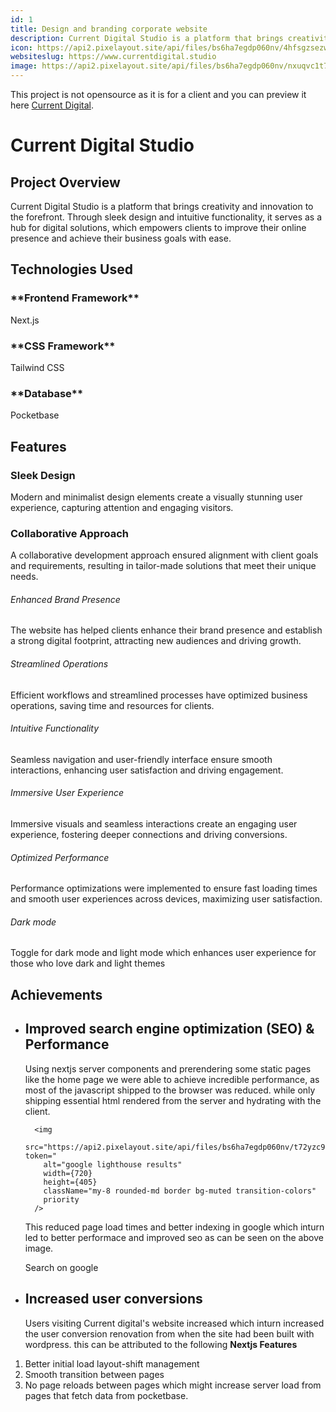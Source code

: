 ```yaml
---
id: 1
title: Design and branding corporate website
description: Current Digital Studio is a platform that brings creativity and innovation to the forefront. Through sleek design and intuitive functionality, it serves as a hub for digital solutions, which empowers clients to improve their online presence and achieve their business goals with ease.
icon: https://api2.pixelayout.site/api/files/bs6ha7egdp060nv/4hfsgzsezw4h5rj/icon_0zT0mu80Xx.svg?token=
websiteslug: https://www.currentdigital.studio
image: https://api2.pixelayout.site/api/files/bs6ha7egdp060nv/nxuqvc1t7ghcgu6/currentdigitallandingpage_ELc8Nukr3M.webp?token=
---
```




<div>

This project is not opensource as it is for a client and you can preview it here [Current Digital](https://www.currentdigital.studio).

</div>

# Current Digital Studio

## Project Overview

Current Digital Studio is a platform that brings creativity and innovation to the forefront. Through sleek design and intuitive functionality, it serves as a hub for digital solutions, which empowers clients to improve their online presence and achieve their business goals with ease.

## Technologies Used

<div className="grid lg:grid-cols-2">
<div className="rounded-lg flex flex-row items-center justify-start gap-x-6 mt-10">
  <Nextjs className="text-green-600 size-16" /> 
  
  <div className="flex flex-col">
  <h3>**Frontend Framework**</h3>
  <p>Next.js</p>
  </div>
</div>
<div className="rounded-lg flex flex-row items-center justify-start gap-x-6 mt-10">
  <TailwindCSS className="text-green-600 size-16" /> 
  
  <div className="flex flex-col">
  <h3>**CSS Framework**</h3>
  <p>Tailwind CSS</p>
 
  </div>
</div>
<div className="rounded-lg flex flex-row items-center justify-start gap-x-6 mt-10">
  <Pocketbase className="text-green-600 size-16" /> 
  
  <div className="flex flex-col">
  <h3>**Database**</h3>
  <p>Pocketbase</p>
  </div>
</div>

</div>

## Features

<div className="grid lg:grid-cols-2 gap-4 py-6">
<div class="rounded-lg bg-green-600 p-6 text-white">
  <h3 class="mb-4 text-xl font-semibold flex items-center gap-x-2">
  <Check className="font-bold" size={20} /><span>Sleek Design</span>
  </h3>
  <p class="text-primary text-gray-300">
    Modern and minimalist design elements create a visually stunning user
    experience, capturing attention and engaging visitors.
  </p>
</div>

<div class="rounded-lg bg-green-600 text-white p-6">
<h3 class="mb-4 text-xl font-semibold flex items-center gap-x-2">
  <Check className="font-bold" size={20} /><span>Collaborative Approach</span>
  </h3>
 
  <p class="text-primary text-gray-300">
    A collaborative development approach ensured alignment with client goals and
    requirements, resulting in tailor-made solutions that meet their unique
    needs.
  </p>
</div>
</div>

<div className="mx-auto px-4 py-16 sm:max-w-xl md:max-w-full md:px-24 lg:max-w-screen-xl lg:px-8 lg:py-20">
  <div className="row-gap-8 sm:row-gap-0 grid sm:grid-cols-2 lg:grid-cols-3">
    <div className="border-b p-8 sm:border-r">
      <div className="max-w-md text-center">
        <div className="mx-auto mb-4 flex h-16 w-16 items-center justify-center rounded-full sm:h-16 sm:w-16">
          <Check />
        </div>
        <h6 className="mb-2 font-semibold leading-5">
          Enhanced Brand Presence
        </h6>
        <p className="mb-3 text-sm">
          The website has helped clients enhance their brand presence and
          establish a strong digital footprint, attracting new audiences and
          driving growth.
        </p>
      </div>
    </div>
    <div className="border-b p-8 lg:border-r">
      <div className="max-w-md text-center">
        <div className="mx-auto mb-4 flex h-16 w-16 items-center justify-center rounded-full sm:h-16 sm:w-16">
          <Check />
        </div>
        <h6 className="mb-2 font-semibold leading-5">Streamlined Operations</h6>
        <p className="mb-3 text-sm">
          Efficient workflows and streamlined processes have optimized business
          operations, saving time and resources for clients.
        </p>
      </div>
    </div>
    <div className="border-b p-8 sm:border-r lg:border-r-0">
      <div className="max-w-md text-center">
        <div className="mx-auto mb-4 flex h-16 w-16 items-center justify-center rounded-full sm:h-16 sm:w-16">
          <Check />
        </div>
        <h6 className="mb-2 font-semibold leading-5">
          Intuitive Functionality
        </h6>
        <p className="mb-3 text-sm">
          Seamless navigation and user-friendly interface ensure smooth
          interactions, enhancing user satisfaction and driving engagement.
        </p>
      </div>
    </div>
    <div className="border-b p-8 lg:border-b-0 lg:border-r">
      <div className="max-w-md text-center">
        <div className="mx-auto mb-4 flex h-16 w-16 items-center justify-center rounded-full sm:h-16 sm:w-16">
          <Check />
        </div>
        <h6 className="mb-2 font-semibold leading-5">
          Immersive User Experience
        </h6>
        <p className="mb-3 text-sm ">
          Immersive visuals and seamless interactions create an engaging user
          experience, fostering deeper connections and driving conversions.
        </p>
      </div>
    </div>
    <div className="border-b p-8 sm:border-b-0 sm:border-r">
      <div className="max-w-md text-center">
        <div className="mx-auto mb-4 flex h-16 w-16 items-center justify-center rounded-full sm:h-16 sm:w-16">
          <Check />
        </div>
        <h6 className="mb-2 font-semibold leading-5">Optimized Performance</h6>
        <p className="mb-3 text-sm ">
          Performance optimizations were implemented to ensure fast loading
          times and smooth user experiences across devices, maximizing user
          satisfaction.
        </p>
      </div>
    </div>
    <div className="p-8">
      <div className="max-w-md text-center">
        <div className="mx-auto mb-4 flex h-16 w-16 items-center justify-center rounded-full sm:h-16 sm:w-16">
          <Check />
        </div>
        <h6 className="mb-2 font-semibold leading-5">Dark mode</h6>
        <p className="mb-3 text-sm">
          Toggle for dark mode and light mode which enhances user experience for
          those who love dark and light themes
        </p>
      </div>
    </div>
  </div>
</div>

## Achievements

- ## Improved search engine optimization (SEO) & Performance

  Using nextjs server components and prerendering some static pages like the home page we were able
  to achieve incredible performance, as most of the javascript shipped to the browser was reduced.
  while only shipping essential html rendered from the server and hydrating with the client.

        <img
          src="https://api2.pixelayout.site/api/files/bs6ha7egdp060nv/t72yzc9bz7yf57a/loadperformance_4OVKBFOd8Z.webp?token="
          alt="google lighthouse results"
          width={720}
          height={405}
          className="my-8 rounded-md border bg-muted transition-colors"
          priority
        />

  This reduced page load times and better indexing in google which inturn led to better performace
  and improved seo as can be seen on the above image.

  <div className="flex items-start py-10 text-white">
    <Link
      className="flex items-center justify-start gap-x-4 rounded-full bg-green-600 px-4 py-1 no-underline"
      href="https://www.google.com/search?q=currentdigital.studio&sca_esv=8b3c2fe050857b40&sxsrf=ADLYWIK_8lFOZAnzcHNkeJ0yDO32yKdIig%3A1716383024655&ei=MO1NZpPTJ-Xri-gPgt67mA8&ved=0ahUKEwiTq-6DqaGGAxXl9QIHHQLvDvMQ4dUDCBA&uact=5&oq=currentdigital.studio&gs_lp=Egxnd3Mtd2l6LXNlcnAiFWN1cnJlbnRkaWdpdGFsLnN0dWRpbzIIEAAYgAQYogQyCBAAGIAEGKIEMggQABiABBiiBDIIEAAYgAQYogRIhhxQ6gVY0BpwAXgBkAEAmAHOA6ABnAqqAQM0LTO4AQPIAQD4AQGYAgOgAvcGwgIKEAAYsAMY1gQYR8ICCBAhGKABGMMEmAMAiAYBkAYIkgcFMS40LTKgB5cJ&sclient=gws-wiz-serp"
    >
      <Search />
      <span>Search on google</span>
    </Link>
  </div>

- ## Increased user conversions
  Users visiting Current digital's website increased which inturn increased the user conversion renovation
  from when the site had been built with wordpress. this can be attributed to the following **Nextjs Features**

1.  Better initial load layout-shift management
2.  Smooth transition between pages
3.  No page reloads between pages which might increase server load from pages that fetch data from pocketbase.
